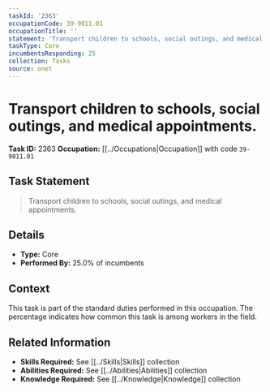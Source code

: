 ```yaml
---
taskId: '2363'
occupationCode: 39-9011.01
occupationTitle: ''
statement: 'Transport children to schools, social outings, and medical appointments.'
taskType: Core
incumbentsResponding: 25
collection: Tasks
source: onet
---
```

# Transport children to schools, social outings, and medical appointments.

**Task ID:** 2363
**Occupation:** [[../Occupations|Occupation]] with code `39-9011.01`

## Task Statement

> Transport children to schools, social outings, and medical appointments.

## Details

- **Type:** Core
- **Performed By:** 25.0% of incumbents

## Context

This task is part of the standard duties performed in this occupation. The percentage indicates how common this task is among workers in the field.

## Related Information

- **Skills Required:** See [[../Skills|Skills]] collection
- **Abilities Required:** See [[../Abilities|Abilities]] collection
- **Knowledge Required:** See [[../Knowledge|Knowledge]] collection
